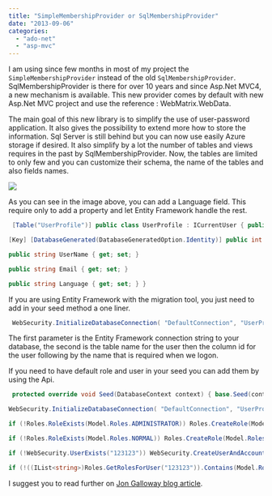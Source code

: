 ```yaml
---
title: "SimpleMembershipProvider or SqlMembershipProvider"
date: "2013-09-06"
categories: 
  - "ado-net"
  - "asp-mvc"
---
```


I am using since few months in most of my project the `SimpleMembershipProvider` instead of the old `SqlMembershipProvider`. SqlMembershipProvider is there for over 10 years and since Asp.Net MVC4, a new mechanism is available. This new provider comes by default with new Asp.Net MVC project and use the reference : WebMatrix.WebData.

The main goal of this new library is to simplify the use of user-password application. It also gives the possibility to extend more how to store the information. Sql Server is still behind but you can now use easily Azure storage if desired. It also simplify by a lot the number of tables and views requires in the past by SqlMembershipProvider. Now, the tables are limited to only few and you can customize their schema, the name of the tables and also fields names.

![](/images/blog/sqlSimpleProviderTables.png)

As you can see in the image above, you can add a Language field. This require only to add a property and let Entity Framework handle the rest. 

```csharp
 [Table("UserProfile")] public class UserProfile : ICurrentUser { public UserProfile() { this.UserName = "Anonymous"; this.Language = "en-US"; }

[Key] [DatabaseGenerated(DatabaseGeneratedOption.Identity)] public int UserId { get; set; }

public string UserName { get; set; }

public string Email { get; set; }

public string Language { get; set; } } 
```

If you are using Entity Framework with the migration tool, you just need to add in your seed method a one liner.


```csharp
 WebSecurity.InitializeDatabaseConnection( "DefaultConnection", "UserProfile", "UserId", "UserName", autoCreateTables: true); 
```

The first parameter is the Entity Framework connection string to your database, the second is the table name for the user then the column id for the user following by the name that is required when we logon.

If you need to have default role and user in your seed you can add them by using the Api.


```csharp
 protected override void Seed(DatabaseContext context) { base.Seed(context);

WebSecurity.InitializeDatabaseConnection( "DefaultConnection", "UserProfile", "UserId", "UserName", autoCreateTables: true);

if (!Roles.RoleExists(Model.Roles.ADMINISTRATOR)) Roles.CreateRole(Model.Roles.ADMINISTRATOR);

if (!Roles.RoleExists(Model.Roles.NORMAL)) Roles.CreateRole(Model.Roles.NORMAL);

if (!WebSecurity.UserExists("123123")) WebSecurity.CreateUserAndAccount("123123", "123123", new { Email="123123@123.com", Language="fr-CA"}); if (!WebSecurity.UserExists("qweqwe")) WebSecurity.CreateUserAndAccount("qweqwe", "qweqwe", new { Email = "qweqwe@qwe.com", Language = "en-US" });

if (!((IList<string>)Roles.GetRolesForUser("123123")).Contains(Model.Roles.ADMINISTRATOR)) Roles.AddUsersToRoles(new[] { "123123", "qweqwe" }, new[] { Model.Roles.ADMINISTRATOR }); if (!((IList<string>)Roles.GetRolesForUser("qweqwe")).Contains(Model.Roles.NORMAL)) Roles.AddUsersToRoles(new[] { "qweqwe" }, new[] { Model.Roles.NORMAL }); } 
```

I suggest you to read further on [Jon Galloway blog article](http://weblogs.asp.net/jgalloway/archive/2012/08/29/simplemembership-membership-providers-universal-providers-and-the-new-asp-net-4-5-web-forms-and-asp-net-mvc-4-templates.aspx).
